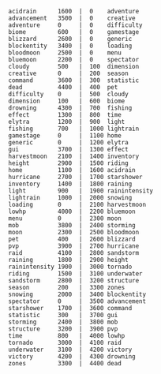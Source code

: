 ```
acidrain      1600  |  0    adventure
advancement   3500  |  0    creative
adventure     0     |  0    difficulty
biome         600   |  0    gamestage
blizzard      2600  |  0    generic
blockentity   3400  |  0    loading
bloodmoon     2500  |  0    menu
bluemoon      2200  |  0    spectator
cloudy        500   |  100  dimension
creative      0     |  200  season
command       3600  |  300  statistic
dead          4400  |  400  pet
difficulty    0     |  500  cloudy
dimension     100   |  600  biome
drowning      4300  |  700  fishing
effect        1300  |  800  time
elytra        1200  |  900  light
fishing       700   |  1000 lightrain
gamestage     0     |  1100 home
generic       0     |  1200 elytra
gui           3700  |  1300 effect
harvestmoon   2100  |  1400 inventory
height        2900  |  1500 riding
home          1100  |  1600 acidrain
hurricane     2700  |  1700 starshower
inventory     1400  |  1800 raining
light         900   |  1900 rainintensity
lightrain     1000  |  2000 snowing
loading       0     |  2100 harvestmoon
lowhp         4000  |  2200 bluemoon
menu          0     |  2300 moon
mob           3800  |  2400 storming
moon          2300  |  2500 bloodmoon
pet           400   |  2600 blizzard
pvp           3900  |  2700 hurricane
raid          4100  |  2800 sandstorm
raining       1800  |  2900 height
rainintensity 1900  |  3000 tornado
riding        1500  |  3100 underwater
sandstorm     2800  |  3200 structure
season        200   |  3300 zones
snowing       2000  |  3400 blockentity
spectator     0     |  3500 advancement
starshower    1700  |  3600 command
statistic     300   |  3700 gui
storming      2400  |  3800 mob
structure     3200  |  3900 pvp
time          800   |  4000 lowhp
tornado       3000  |  4100 raid
underwater    3100  |  4200 victory
victory       4200  |  4300 drowning
zones         3300  |  4400 dead
```